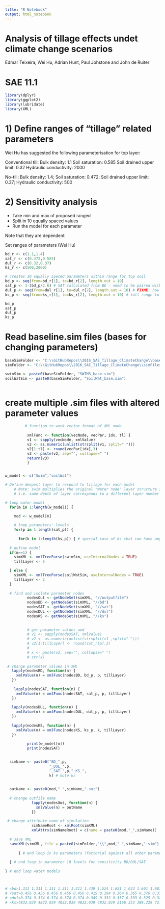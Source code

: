 ```yaml
---
title: "R Notebook"
output: html_notebook
---
```


# Analysis of tillage effects undet climate change scenarios

Edmar Teixeira, Wei Hu, Adrian Hunt, Paul Johstone and John de Ruiter

# SAE 11.1 

```r
library(dplyr)
library(ggplot2)
library(lubridate)
library(XML)
```

# 1) Define ranges of "tillage" related parameters

Wei Hu has suggested the following parameterisation for top layer:

Conventional till:
Bulk density: <bd>1.1</bd>
Soil saturation: <sat>0.585</sat>
Soil drained upper limit: <dul>0.32</dul>
Hydraulic conductivity: <ks>2000</ks>

No-till:
Bulk density: <bd>1.4</bd>;
Soil saturation: <sat>0.472</sat>;
Soil drained upper limit: <dul>0.37</dul>;
Hydraulic conductivity: <ks>500</ks>

# 2) Sensitivity analysis 

- Take min and max of proposed ranged
- Split in 10 equally spaced values
- Run the model for each parameter

Note that they are dependent 

Set ranges of parameters (Wei Hu)
```r
bd_r <- c(1.1,1.4)
sat_r <- c(0.472,0.585)
dul_r <- c(0.32,0.37)
ks_r <- c(500,2000)

# creates 10 equally speced parameters within range for top soil
bd_p <- seq(from=bd_r[1], to=bd_r[2], length.out = 10)
sat_p <- 1-(bd_p/2.6) # SAT calculated from BD - need to be paired with BD values
dul_p <- seq(from=dul_r[1], to=dul_r[2], length.out = 10) # FIXME: how to get DUL from BD and align with SAT?
ks_p <- seq(from=ks_r[1], to=ks_r[2], length.out = 10) # full range to be tested in factorial

bd_p
sat_p
dul_p
ks_p

```

# Read baseline.sim files (bases for changing parameters) 

```r
baseSimFolder <- "C:\\GitHubRepos\\2016_SAE_Tillage_ClimateChange\\baseSim\\"
simFolder <- "C:\\GitHubRepos\\2016_SAE_Tillage_ClimateChange\\simFiles\\"

swimSim <- paste0(baseSimFolder, "SWIM3_base.sim")
soilWatSim <- paste0(baseSimFolder, "SoilWat_base.sim")
  
```

# create multiple .sim files with altered parameter values

```r

         # function to work vector format of XML node
          
          xmlFunc <- function(vecNode, vecPar, idx, tl) {
          v1 <- sapply(vecNode, xmlValue)
          v2 <- as.numeric(unlist(strsplit(v1, split=" ")))
          v2[1:tl] <- round(vecPar[idx],3)
          v3 <- paste(v2, sep="", collapse=" ")
          return(v3)
          }


w_model <- c("Swim","soilWat")

# Define deepest layer to respond to tillage for each model
    # Note: swim multiplies the original "Water node" layer structure in sub-layers
    # i.e. same depth of layer corresponds to a different layer number

# loop water model
  for(m in 1:length(w_model)) {
    
    mod <- w_model[m]

    # loop parameters' levels
    for(p in 1:length(sat_p)) {
      
      for(k in 1:length(ks_p)) { # special case of ks that can have any value
        
  # define model
  if(m==1) {
    simXML <- xmlTreeParse(swimSim, useInternalNodes = TRUE)
    tillLayer <- 5

  } else {
    simXML <- xmlTreeParse(soilWatSim, useInternalNodes = TRUE) 
    tillLayer <- 2
  }
  
  # find and isolate parameter nodes
          nodesOut <- getNodeSet(simXML, "//outputfile")
          nodesBD <- getNodeSet(simXML, "//bd")
          nodesSAT <- getNodeSet(simXML, "//sat")
          nodesDUL <- getNodeSet(simXML, "//dul")
          nodesKS <- getNodeSet(simXML, "//ks")
          
          
          # get parameter values and 
          # v1 <- sapply(nodesSAT, xmlValue)
          # v2 <- as.numeric(unlist(strsplit(v1 ,split=" ")))
          # v2[1:tillLayer] <- round(sat_r[p],3)
          # 
          # x <- paste(v2, sep="", collapse=" ")
          # str(x)
          
 # change parameter values in XML
   lapply(nodesBD, function(n) {
     xmlValue(n) = xmlFunc(nodesBD, bd_p, p, tillLayer)
   })
   
    lapply(nodesSAT, function(n) {
     xmlValue(n) = xmlFunc(nodesSAT, sat_p, p, tillLayer)
   })
    
   lapply(nodesDUL, function(n) {
     xmlValue(n) = xmlFunc(nodesDUL, dul_p, p, tillLayer)
   })
   
   lapply(nodesKS, function(n) {
     xmlValue(n) = xmlFunc(nodesKS, ks_p, k, tillLayer)
   })
   
          print(w_model[m])
          print(nodesSAT)
          

  simName <- paste0("BD_",p,
                    "_DUL_",p,
                    "_SAT_",p,"_KS_",
                    k) # note ks
  
  
  outName <- paste0(mod,"_",simName,".out") 
  
  # change outfile name
            lapply(nodesOut, function(n) {
              xmlValue(n) = outName
            })
          
 # change attribute name of simulation 
            simNameRoot <- xmlRoot(simXML)
            xmlAttrs(simNameRoot) = c(name = paste0(mod,"_",simName))          
            
  # save XML
  saveXML(simXML, file = paste0(simFolder,"\\",mod,"_",simName,".sim"), indent=TRUE)        
          
      } # end loop in ks parameters (factorial against all other parameters)
          
  } # end loop in parameter 10 levels for sensitivity BD/DUL/SAT 
  
} # end loop water models 



# <bd>1.311 1.311 1.311 1.311 1.311 1.439 1.524 1.631 1.633 1.601 1.601 1.601 </bd>
# <sat>0.456 0.456 0.456 0.456 0.456 0.419 0.394 0.364 0.365 0.376 0.376 0.376 </sat>
# <dul>0.374 0.374 0.374 0.374 0.374 0.349 0.332 0.337 0.333 0.325 0.325 0.325 </dul>
# <ks>4832.039 4832.039 4832.039 4832.039 4832.039 2166.353 389.229 72.292 44.934 97.995 97.995 97.995 </ks>


```




